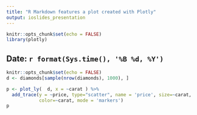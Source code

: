 ```yaml
---
title: "R Markdown features a plot created with Plotly"
output: ioslides_presentation
---
```


```r
knitr::opts_chunk$set(echo = FALSE)
library(plotly)
```

## Date: `r format(Sys.time(), '%B %d, %Y')`

```r
knitr::opts_chunk$set(echo = FALSE)
d <- diamonds[sample(nrow(diamonds), 1000), ]

p <- plot_ly(  d, x = ~carat ) %>%
  add_trace(y = ~price, type="scatter", name = 'price', size=~carat, 
            color=~carat, mode = 'markers')
p
```

